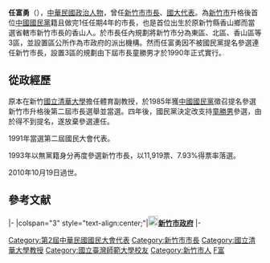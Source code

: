 {{Unreferenced|time=2008-11-17}}
{{Infobox_officeholder
| name = 任富勇
| image name = 第二屆國民大會代表選舉候選人任富勇.jpg
| width = 
| now = 中華民國政治人物
| period = 
| Sex = 男
| Native place = {{ROC}}
| date of birth = {{birth date|1940|7|10}}
| place of birth = {{TWN-JPN}}[[新竹州|新竹州]][[新竹市_(州轄市)|新竹市]][[香山區|香山]]
<br>{{ROC}}[[台灣省|台灣省]][[新竹縣|新竹縣]]香山鄉中埔村任厝(今新竹市香山區中埔里任厝)
| date of death = {{death date and age|2010|10|19|1940|7|10}}
| place of death = {{TWN}}[[新竹市|新竹市]]
| nationality = {{JPN-EMP}}（1940年–1945年）<br>{{ROC}}（1945年–2010年）
| party = {{kmt}}
| educate = *[[國立臺灣師範大學|國立臺灣師範大學]]體衛系畢業</span>
| past = *[[File:Flag_of_Hsinchu_City.svg|25px]]新竹市第2屆市長<br /><span style="color: blue;">（1985年－1989年）</span>
*第二屆[[國民大會代表|國民大會代表]]<br /><span style="color: blue;">（1992年－1995年）</span>
}}

'''任富勇'''（{{bd|1940年|7月10日|2010年|10月19日|catIdx=Ren任}}），[[中華民國|中華民國]][[政治人物|政治人物]]，曾任[[新竹市市長|新竹市市長]]、[[國大代表|國大代表]]。為[[新竹市|新竹市]]升格後首位[[中國國民黨|中國國民黨]]籍且做完1任任期4年的市長，也是首位出生於原新竹縣香山鄉而當選省轄市新竹市長的香山人。於市長任內規劃將新竹市分為東區、北區、香山區等3區，並設置區公所作為市政府的派出機構。然而任富勇因不被國民黨提名參選連任新竹市長，設置3區的規劃由下屆市長童勝男才於1990年正式實行。

==從政經歷==
原本在新竹[[國立清華大學|國立清華大學]]擔任體育副教授，於1985年獲[[中國國民黨|中國國民黨]]徵召提名參選新竹市升格後第二屆市長選舉並當選。四年後，國民黨決定改支持[[童勝男|童勝男]]參選，由於得不到提名，遂放棄參選連任。

1991年當選第二屆國民大會代表。

1993年以無黨籍身分再度參選新竹市長，以11,919票、7.93%得票率落選。

2010年10月19日過世。

==參考文献==
{{reflist}}

{{start box}}
{{s-gov|roc}}
|-
|colspan="3" style="text-align:center;"|'''[[File:Emblem_of_Hsinchu_City.svg|20px]][[新竹市政府|新竹市政府]]'''
|-
{{s-before|[[陳正雄_(政治人物)|陳正雄]]（代理）<br /><small>正任：'''[[施性忠|施性忠]]'''</small>}} 
{{s-title|[[新竹市市長|新竹市市長]]<br><small>第二屆<br>1985年12月20日－1989年12月20日}}
{{s-after|[[童勝男|童勝男]]}}
{{end box}}
{{新竹市市長}}

{{TW-poli-bio-stub}}
{{DEFAULTSORT:Ren任富勇}}
[[Category:第2屆中華民國國民大會代表|Category:第2屆中華民國國民大會代表]]
[[Category:新竹市市長|Category:新竹市市長]]
[[Category:國立清華大學教授|Category:國立清華大學教授]]
[[Category:國立臺灣師範大學校友|Category:國立臺灣師範大學校友]]
[[Category:新竹市人|Category:新竹市人]]
[[Category:任姓|F富]]